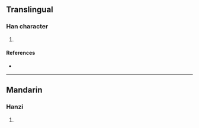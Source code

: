 {{character info/new}}
==Translingual==

===Han character===
{{Han char|rn=85|rad=水|as=09|sn=12|four=|canj=ERSE|ids=⿰氵叚}}

# {{defn|Han|sort=水09}}

====References====
* {{Han ref|kx=0639.111|hdz=31689.051|uh=6E8A|ud=28298}}

----

==Mandarin==

===Hanzi===
{{cmn-hanzi|pin=[[bō]] ([[bo1]])|wg=po<sup>1</sup>}}

# {{defn|lang=cmn|sort=水09}}